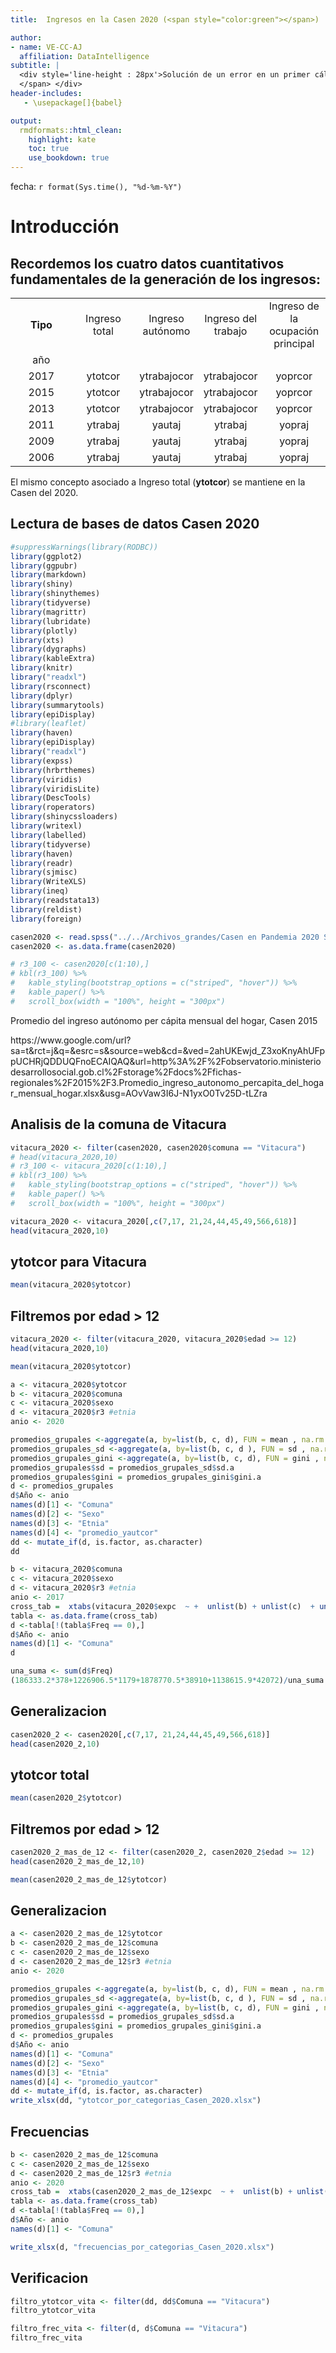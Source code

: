 ```yaml
---
title:  Ingresos en la Casen 2020 (<span style="color:green"></span>)

author:
- name: VE-CC-AJ
  affiliation: DataIntelligence
subtitle: | 
  <div style='line-height : 28px'>Solución de un error en un primer cálculo<span style='font-size: 4px'>
  </span> </div>
header-includes:
   - \usepackage[]{babel}

output:
  rmdformats::html_clean:
    highlight: kate
    toc: true
    use_bookdown: true    
---
```


fecha: `r format(Sys.time(), "%d-%m-%Y")`

<style type="text/css">
.main-container {
  max-width: 1600px;
  margin-left: 100px;
  margin-right: auto;
}
</style>

# Introducción {#test1}

## Recordemos los cuatro datos cuantitativos fundamentales de la generación de los ingresos:

 | | | | 
:-----:|:-----:|:-----:|:-----:|:-----:
 | **Tipo** |Ingreso total|Ingreso autónomo|Ingreso del trabajo|Ingreso de la ocupación principal
año| | |
2017|ytotcor|ytrabajocor|ytrabajocor|yoprcor
2015|ytotcor|ytrabajocor|ytrabajocor|yoprcor
2013|ytotcor|ytrabajocor|ytrabajocor|yoprcor
2011|ytrabaj |yautaj |ytrabaj      |yopraj
2009|ytrabaj |yautaj |ytrabaj      |yopraj
2006|ytrabaj |yautaj |ytrabaj      |yopraj

El mismo concepto asociado a Ingreso total (**ytotcor**) se mantiene en la Casen del 2020.

## Lectura de bases de datos Casen 2020

```r
#suppressWarnings(library(RODBC))
library(ggplot2)
library(ggpubr)
library(markdown)
library(shiny)
library(shinythemes)
library(tidyverse)
library(magrittr)
library(lubridate)
library(plotly)
library(xts)
library(dygraphs)
library(kableExtra)
library(knitr)
library("readxl")
library(rsconnect)
library(dplyr)
library(summarytools)
library(epiDisplay)
#library(leaflet)
library(haven)
library(epiDisplay)
library("readxl")
library(expss)
library(hrbrthemes)
library(viridis)
library(viridisLite)
library(DescTools)
library(roperators)
library(shinycssloaders)
library(writexl)
library(labelled)
library(tidyverse)
library(haven)
library(readr)
library(sjmisc)
library(WriteXLS)
library(ineq)
library(readstata13)
library(reldist)
library(foreign)
```

```r
casen2020 <- read.spss("../../Archivos_grandes/Casen en Pandemia 2020 SPSS.sav")
casen2020 <- as.data.frame(casen2020)
```

```r
# r3_100 <- casen2020[c(1:10),]
# kbl(r3_100) %>%
#   kable_styling(bootstrap_options = c("striped", "hover")) %>%
#   kable_paper() %>%
#   scroll_box(width = "100%", height = "300px")
```

Promedio del ingreso autónomo per cápita mensual del hogar, Casen 2015

https://www.google.com/url?sa=t&rct=j&q=&esrc=s&source=web&cd=&ved=2ahUKEwjd_Z3xoKnyAhUFppUCHRjQDDUQFnoECAIQAQ&url=http%3A%2F%2Fobservatorio.ministeriodesarrollosocial.gob.cl%2Fstorage%2Fdocs%2Ffichas-regionales%2F2015%2F3.Promedio_ingreso_autonomo_percapita_del_hogar_mensual_hogar.xlsx&usg=AOvVaw3I6J-N1yxO0Tv25D-tLZra

## Analisis de la comuna de Vitacura


```r
vitacura_2020 <- filter(casen2020, casen2020$comuna == "Vitacura")
# head(vitacura_2020,10)
# r3_100 <- vitacura_2020[c(1:10),]
# kbl(r3_100) %>%
#   kable_styling(bootstrap_options = c("striped", "hover")) %>%
#   kable_paper() %>%
#   scroll_box(width = "100%", height = "300px")

```
```r
vitacura_2020 <- vitacura_2020[,c(7,17, 21,24,44,45,49,566,618)]
head(vitacura_2020,10)
```

## ytotcor para Vitacura



```r
mean(vitacura_2020$ytotcor) 
```

## Filtremos por edad > 12


```r
vitacura_2020 <- filter(vitacura_2020, vitacura_2020$edad >= 12)
head(vitacura_2020,10)
```

```r
mean(vitacura_2020$ytotcor) 
```


```r
a <- vitacura_2020$ytotcor
b <- vitacura_2020$comuna
c <- vitacura_2020$sexo
d <- vitacura_2020$r3 #etnia
anio <- 2020

promedios_grupales <-aggregate(a, by=list(b, c, d), FUN = mean , na.rm = TRUE)
promedios_grupales_sd <-aggregate(a, by=list(b, c, d ), FUN = sd , na.rm = TRUE)
promedios_grupales_gini <-aggregate(a, by=list(b, c, d), FUN = gini , na.rm = TRUE)
promedios_grupales$sd = promedios_grupales_sd$sd.a
promedios_grupales$gini = promedios_grupales_gini$gini.a
d <- promedios_grupales
d$Año <- anio
names(d)[1] <- "Comuna"
names(d)[2] <- "Sexo"
names(d)[3] <- "Etnia"
names(d)[4] <- "promedio_yautcor"
dd <- mutate_if(d, is.factor, as.character)
dd
```

```r
b <- vitacura_2020$comuna
c <- vitacura_2020$sexo
d <- vitacura_2020$r3 #etnia
anio <- 2017
cross_tab =  xtabs(vitacura_2020$expc  ~ +  unlist(b) + unlist(c)  + unlist(d) ,aggregate(vitacura_2020$expc ~  +  unlist(b) + unlist(c) + unlist(d),d,mean))
tabla <- as.data.frame(cross_tab)
d <-tabla[!(tabla$Freq == 0),]
d$Año <- anio
names(d)[1] <- "Comuna"
d
```


```r
una_suma <- sum(d$Freq)
(186333.2*378+1226906.5*1179+1878770.5*38910+1138615.9*42072)/una_suma
```


## Generalizacion



```r
casen2020_2 <- casen2020[,c(7,17, 21,24,44,45,49,566,618)]
head(casen2020_2,10)
```

## ytotcor total

```r
mean(casen2020_2$ytotcor) 
```

## Filtremos por edad > 12


```r
casen2020_2_mas_de_12 <- filter(casen2020_2, casen2020_2$edad >= 12)
head(casen2020_2_mas_de_12,10)
```

```r
mean(casen2020_2_mas_de_12$ytotcor) 
```

## Generalizacion

```r
a <- casen2020_2_mas_de_12$ytotcor
b <- casen2020_2_mas_de_12$comuna
c <- casen2020_2_mas_de_12$sexo
d <- casen2020_2_mas_de_12$r3 #etnia
anio <- 2020

promedios_grupales <-aggregate(a, by=list(b, c, d), FUN = mean , na.rm = TRUE)
promedios_grupales_sd <-aggregate(a, by=list(b, c, d ), FUN = sd , na.rm = TRUE)
promedios_grupales_gini <-aggregate(a, by=list(b, c, d), FUN = gini , na.rm = TRUE)
promedios_grupales$sd = promedios_grupales_sd$sd.a
promedios_grupales$gini = promedios_grupales_gini$gini.a
d <- promedios_grupales
d$Año <- anio
names(d)[1] <- "Comuna"
names(d)[2] <- "Sexo"
names(d)[3] <- "Etnia"
names(d)[4] <- "promedio_yautcor"
dd <- mutate_if(d, is.factor, as.character)
write_xlsx(dd, "ytotcor_por_categorias_Casen_2020.xlsx")
```
## Frecuencias

```r

b <- casen2020_2_mas_de_12$comuna
c <- casen2020_2_mas_de_12$sexo
d <- casen2020_2_mas_de_12$r3 #etnia
anio <- 2020
cross_tab =  xtabs(casen2020_2_mas_de_12$expc  ~ +  unlist(b) + unlist(c)  + unlist(d) ,aggregate(casen2020_2_mas_de_12$expc ~  +  unlist(b) + unlist(c) + unlist(d),casen2020_2_mas_de_12,mean))
tabla <- as.data.frame(cross_tab)
d <-tabla[!(tabla$Freq == 0),]
d$Año <- anio
names(d)[1] <- "Comuna"

write_xlsx(d, "frecuencias_por_categorias_Casen_2020.xlsx")
```


## Verificacion




```r
filtro_ytotcor_vita <- filter(dd, dd$Comuna == "Vitacura")
filtro_ytotcor_vita
```

```r
filtro_frec_vita <- filter(d, d$Comuna == "Vitacura")
filtro_frec_vita
```




